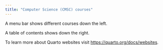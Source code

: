 ```yaml
---
title: "Computer Science (CMSC) courses"
---
```


A menu bar shows different courses down the left.

A table of contents shows down the right.

To learn more about Quarto websites visit <https://quarto.org/docs/websites>.
